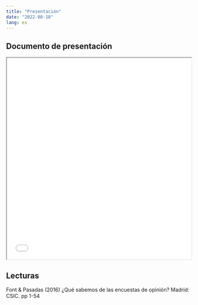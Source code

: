 ```yaml
---
title: "Presentación"
date: "2022-08-18"
lang: es
---
```


## Documento de presentación

<iframe src="/slides/01-presentacion/01-presentacion.html" height="550" width="100%" allowfullscreen="true">

</iframe>

## Lecturas

Font & Pasadas (2016) ¿Qué sabemos de las encuestas de opinión? Madrid: CSIC. pp 1-54
